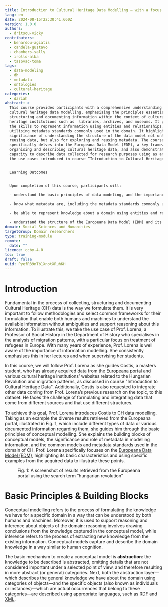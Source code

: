 ```yaml
---
title: Introduction to Cultural Heritage Data Modelling — with a focus on EDM
lang: en
date: 2024-08-15T22:30:41.660Z
version: 1.0.0
authors:
  - dritsou-vicky
contributors:
  - benardou-agiatis
  - candela-gustavo
  - chambers-sally
  - irollo-alba
  - tasovac-toma
tags:
  - data-modeling
  - dh
  - metadata
  - ontologies
  - cultural-heritage
categories:
  - dariah
abstract: >
  This course provides participants with a comprehensive understanding of
  cultural heritage data modelling, emphasising the principles essential for
  structuring and documenting information within the context of cultural
  heritage institutions such as  libraries, archives, and museums. It provides
  the skills to represent information using entities and relationships, while
  utilising metadata standards commonly used in the domain. It highlights the
  significance of understanding the structure of the data model not only for
  reusing data, but also for exploring and reusing metadata. The course
  specifically delves into the Europeana Data Model (EDM), a key framework for
  organising and describing cultural heritage data, and also demonstrates its
  capacity to describe data collected for research purposes using as an example
  the use cases introduced in course “Introduction to Cultural Heritage Data”. 


  Learning Outcomes


  Upon completion of this course, participants will:

  - understand the basic principles of data modeling, and the importance of knowing the structure of data models, particularly for reusing metadata;

  - know what metadata are, including the metadata standards commonly used in cultural heritage institutions, and understand their significance in data reuse;

  - be able to represent knowledge about a domain using entities and relationships;

  - understand the structure of the Europeana Data Model (EDM) and its role in effective metadata management, and be able to model/document information resources based on the EDM structure.
domain: Social Sciences and Humanities
targetGroup: Domain researchers
type: training-module
remote:
  date: ""
licence: ccby-4.0
toc: true
draft: false
uuid: PyefR39nTb1XnotXRuhKH
---
```

# Introduction

Fundamental in the process of collecting, structuring and documenting Cultural Heritage (CH) data is the way we formulate them. It is very important to follow methodologies and select common frameworks for their formulation that enable both humans and machines to understand the available information without ambiguities and support reasoning about this information. To illustrate this, we take the use case of Prof. Lorena, a Professor of Social History in the Department of History who specialises in the analysis of migration patterns, with a particular focus on treatment of refugees in Europe. With many years of experience, Prof. Lorena is well aware of the importance of information modelling. She consistently emphasises this in her lectures and when supervising her students. 

In this course, we will follow Prof. Lorena as she guides Costis, a masters student, who has already acquired data from the [Europeana portal](https://www.europeana.eu/) and various cultural heritage institutions’ websites related to the Hungarian Revolution and migration patterns, as discussed in course "Introduction to Cultural Heritage Data". Additionally, Costis is also requested to integrate other data coming from Prof. Lorena’s previous research on the topic, to this dataset. He faces the challenge of formulating and integrating data that come from different sources and that use different structures. 

To achieve this goal, Prof. Lorena introduces Costis to CH data modelling. Taking as an example the diverse results retrieved from the Europeana portal, illustrated in Fig. 1, which include different types of data or various documented information regarding them, she guides him through the basic principles of conceptual modelling. She explains the building blocks of conceptual models, the significance and role of metadata in modelling information, and the common models and metadata standards used in the domain of CH. Prof. Lorena specifically focuses on the [Europeana Data Model (EDM)](https://pro.europeana.eu/page/edm-documentation), highlighting its basic characteristics and using specific examples from the acquired data to illustrate these points.

<Figure src="images/στιγμιότυπο-οθόνης-2024-08-29-3.15.34 μμ.png">
Fig. 1: A screenshot of results retrieved from the Europeana portal using the search term “hungarian revolution”
</Figure>

# Basic Principles & Building Blocks

Conceptual modelling refers to the process of formulating the knowledge we have for a specific domain in a way that can be understood by both humans and machines. Moreover, it is used to support reasoning and inference about objects of the domain: reasoning involves drawing conclusions from the knowledge captured in the conceptual model, while inference refers to the process of extracting new knowledge from the existing information. Conceptual models capture and describe the domain knowledge in a way similar to human cognition. 

The basic mechanism to create a conceptual model is **abstraction**: the knowledge to be described is abstracted, omitting details that are not considered important under a selected point of view, and therefore resulting in more abstract (or general) categories. Next, both the abstraction layer—which describes the general knowledge we have about the domain using categories of objects—and the specific objects (also known as individuals or instances)—which are actual occurrences that belong to these categories—are described using appropriate languages, such as [RDF](https://www.w3.org/RDF/) and [XML](https://www.w3.org/XML/).
